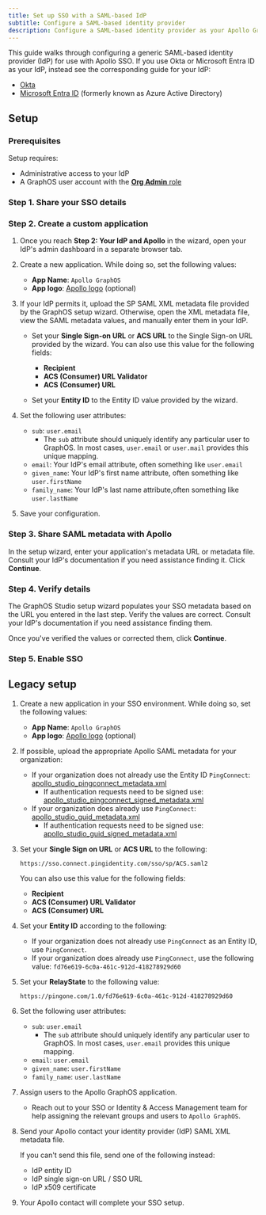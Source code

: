 ```yaml
---
title: Set up SSO with a SAML-based IdP
subtitle: Configure a SAML-based identity provider
description: Configure a SAML-based identity provider as your Apollo GraphOS organization's SSO provider.
---
```


<SSOPremiumFeature />

This guide walks through configuring a generic SAML-based identity provider (IdP) for use with Apollo SSO.
If you use Okta or Microsoft Entra ID as your IdP, instead see the corresponding guide for your IdP:

- [Okta](./okta-integration-guide/)
- [Microsoft Entra ID](./microsoft-entra-id-integration-saml-guide/) (formerly known as Azure Active Directory)

<SSOMigrationNotice />

## Setup

<SAMLSetupSteps idp="application" />

### Prerequisites

Setup requires:

- Administrative access to your IdP
- A GraphOS user account with the [**Org Admin** role](../members/#organization-wide-member-roles)

<!-- vale Apollo.Headings = NO -->

### Step 1. Share your SSO details

<SSOShareDetails />

### Step 2. Create a custom application

1. Once you reach **Step 2: Your IdP and Apollo** in the wizard, open your IdP's admin dashboard in a separate browser tab.
2. Create a new application. While doing so, set the following values:

   - **App Name**: `Apollo GraphOS`
   - **App logo**: [Apollo logo](../../img/sso/apollo-sk-logo.png) (optional)

3. If your IdP permits it, upload the SP SAML XML metadata file provided by the GraphOS setup wizard. Otherwise, open the XML metadata file, view the SAML metadata values, and manually enter them in your IdP.

   - Set your **Single Sign-on URL** or **ACS URL** to the Single Sign-on URL provided by the wizard. You can also use this value for the following fields:

     - **Recipient**
     - **ACS (Consumer) URL Validator**
     - **ACS (Consumer) URL**

   - Set your **Entity ID** to the Entity ID value provided by the wizard.

4. Set the following user attributes:

   - `sub`: `user.email`
     - The `sub` attribute should uniquely identify any particular user to GraphOS. In most cases, `user.email` or `user.mail` provides this unique mapping.
   - `email`: Your IdP's email attribute, often something like `user.email`
   - `given_name`: Your IdP's first name attribute, often something like `user.firstName`
   - `family_name`: Your IdP's last name attribute,often something like `user.lastName`

5. Save your configuration.

### Step 3. Share SAML metadata with Apollo

In the setup wizard, enter your application's metadata URL or metadata file.
Consult your IdP's documentation if you need assistance finding it.
Click **Continue**.

### Step 4. Verify details

The GraphOS Studio setup wizard populates your SSO metadata based on the URL you entered in the last step. Verify the values are correct. Consult your IdP's documentation if you need assistance finding them.

Once you've verified the values or corrected them, click **Continue**.

### Step 5. Enable SSO

<!-- vale Apollo.Headings = YES -->

<SSOLegacyUsers idp="your IdP" appType="application" />

## Legacy setup

<SSOLegacyCaution />

<ExpansionPanel title="Click to see legacy instructions">

1. Create a new application in your SSO environment. While doing so, set the following values:

   - **App Name**: `Apollo GraphOS`
   - **App logo**: [Apollo logo](../../img/sso/apollo-sk-logo.png) (optional)

2. If possible, upload the appropriate Apollo SAML metadata for your organization:

   - If your organization does not already use the Entity ID `PingConnect`: [apollo_studio_pingconnect_metadata.xml](apollo_studio_pingconnect_metadata.xml)
     - If authentication requests need to be signed use: [apollo_studio_pingconnect_signed_metadata.xml](apollo_studio_pingconnect_signed_metadata.xml)
   - If your organization does already use `PingConnect`: [apollo_studio_guid_metadata.xml](apollo_studio_guid_metadata.xml)
     - If authentication requests need to be signed use: [apollo_studio_guid_signed_metadata.xml](apollo_studio_guid_signed_metadata.xml)

3. Set your **Single Sign on URL** or **ACS URL** to the following:

   `https://sso.connect.pingidentity.com/sso/sp/ACS.saml2`

   You can also use this value for the following fields:

   - **Recipient**
   - **ACS (Consumer) URL Validator**
   - **ACS (Consumer) URL**

4. Set your **Entity ID** according to the following:

   - If your organization does not already use `PingConnect` as an Entity ID, use `PingConnect`.
   - If your organization does already use `PingConnect`, use the following value:
     `fd76e619-6c0a-461c-912d-418278929d60`

5. Set your **RelayState** to the following value:

   `https://pingone.com/1.0/fd76e619-6c0a-461c-912d-418278929d60`

6. Set the following user attributes:

   - `sub`: `user.email`
     - The `sub` attribute should uniquely identify any particular user to GraphOS. In most cases, `user.email` provides this unique mapping.
   - `email`: `user.email`
   - `given_name`: `user.firstName`
   - `family_name`: `user.lastName`

7. Assign users to the Apollo GraphOS application.

   - Reach out to your SSO or Identity & Access Management team for help assigning the relevant groups and users to `Apollo GraphOS`.

8. Send your Apollo contact your identity provider (IdP) SAML XML metadata file.

   If you can't send this file, send one of the following instead:

   - IdP entity ID
   - IdP single sign-on URL / SSO URL
   - IdP x509 certificate

9. Your Apollo contact will complete your SSO setup.

</ExpansionPanel>
